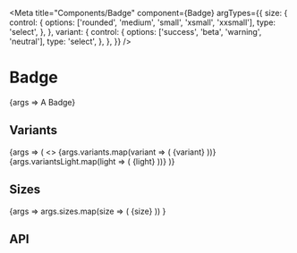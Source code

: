 
<Meta
  title="Components/Badge"
  component={Badge}
  argTypes={{
    size: {
      control: {
        options: ['rounded', 'medium', 'small', 'xsmall', 'xxsmall'],
        type: 'select',
      },
    },
    variant: {
      control: {
        options: ['success', 'beta', 'warning', 'neutral'],
        type: 'select',
      },
    },
  }}
/>

# Badge

<Canvas>
  <Story name="Basic" args={{}}>
    {args => <Badge {...args}>A Badge</Badge>}
  </Story>
</Canvas>

## Variants

<Canvas>
  <Story
    name="Variants"
    args={{
      variants: ['primary', 'success', 'beta', 'error', 'info', 'neutral'],
      variantsLight: [
        'light-primary',
        'light-success',
        'light-beta',
        'light-error',
        'light-info',
        'light-neutral',
      ],
    }}
  >
    {args => (
      <>
        <Box>
          {args.variants.map(variant => (
            <Badge m={1} key={variant} variant={variant}>
              {variant}
            </Badge>
          ))}
        </Box>
        <Box>
          {args.variantsLight.map(light => (
            <Badge m={1} key={light} variant={light}>
              {light}
            </Badge>
          ))}
        </Box>
      </>
    )}
  </Story>
</Canvas>

## Sizes

<Canvas>
  <Story
    name="Sizes"
    args={{
      sizes: ['medium', 'small', 'xsmall', 'xxsmall', 'rounded'],
    }}
  >
    {args =>
      args.sizes.map(size => (
        <Badge key={size} size={size} mx={1}>
          {size}
        </Badge>
      ))
    }
  </Story>
</Canvas>

## API

<ArgsTable of={Badge} />
